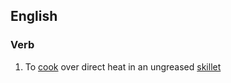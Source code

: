 ==English==

===Verb===
{{en-verb|head=[[pan]]-[[broil]]}}

# {{context|US|lang=en}} To [[cook]] over direct heat in an ungreased [[skillet]]